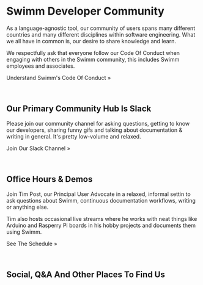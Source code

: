 
# Swimm Developer Community

As a language-agnostic tool, our community of users spans many different 
countries and many different disciplines within software engineering. 
What we all have in common is, our desire to share knowledge and learn.

We respectfully ask that everyone follow our Code Of Conduct when
engaging with others in the Swimm community, this includes Swimm employees
and associates. 

<Link to="/conduct" className="button button--secondary button--lg">Understand Swimm's Code Of Conduct &raquo;</Link><p>&nbsp;</p>


## Our Primary Community Hub Is Slack

Please join our community channel for asking questions, getting to know our developers, 
sharing funny gifs and talking about documentation & writing in general. It's pretty 
low-volume and relaxed.

<Link to="https://swimm.live/slack" className="button button--secondary button--lg">Join Our Slack Channel &raquo;</Link><p>&nbsp;</p>

## Office Hours & Demos

Join Tim Post, our Principal User Advocate in a relaxed, informal settin to ask
questions about Swimm, continuous documentation workflows, writing or anything else.

Tim also hosts occasional live streams where he works with neat things like Arduino
and Rasperry Pi boards in his hobby projects and documents them using Swimm.

<Link to="https://calendly.com/timpost/swimm-s-office-hours-with-tim-post" className="button button--secondary button--lg">See The Schedule &raquo;</Link><p>&nbsp;</p>

## Social, Q&A And Other Places To Find Us

<ListSocialAccounts />